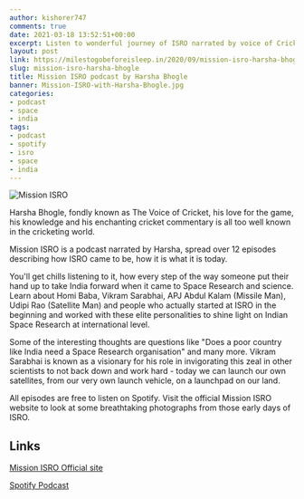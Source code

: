 ```yaml
---
author: kishorer747
comments: true
date: 2021-03-18 13:52:51+00:00
excerpt: Listen to wonderful journey of ISRO narrated by voice of Cricket, Harsha Bhogle..
layout: post
link: https://milestogobeforeisleep.in/2020/09/mission-isro-harsha-bhogle
slug: mission-isro-harsha-bhogle
title: Mission ISRO podcast by Harsha Bhogle 
banner: Mission-ISRO-with-Harsha-Bhogle.jpg
categories:
- podcast
- space
- india
tags:
- podcast
- spotify
- isro
- space
- india
---
```


<img src="./Mission-ISRO-with-Harsha-Bhogle.jpg" alt="Mission ISRO" />

Harsha Bhogle, fondly known as The Voice of Cricket, his love for the game, his knowledge and his enchanting cricket commentary is all too well known in the cricketing world.

Mission ISRO is a podcast narrated by Harsha, spread over 12 episodes describing how ISRO came to be, how it is what it is today.

You'll get chills listening to it, how every step of the way someone put their hand up to take India forward when it came to Space Research and science. Learn about Homi Baba, Vikram Sarabhai, APJ Abdul Kalam (Missile Man), Udipi Rao (Satellite Man) and people who actually started at ISRO in the beginning and worked with these elite personalities to shine light on Indian Space Research at international level.

Some of the interesting thoughts are questions like "Does a poor country like India need a Space Research organisation" and many more. Vikram Sarabhai is known as a visionary for his role in invigorating this zeal in other scientists to not back down and work hard - today we can launch our own satellites, from our very own launch vehicle, on a launchpad on our land.

All episodes are free to listen on Spotify. Visit the official Mission ISRO website to look at some breathtaking photographs from those early days of ISRO.

## Links
[Mission ISRO Official site](https://allthingssmall.in/shows/podcasts/mission-isro/)

[Spotify Podcast](https://open.spotify.com/show/2JXFCMLGVhTBtdz1WYxd4H)
